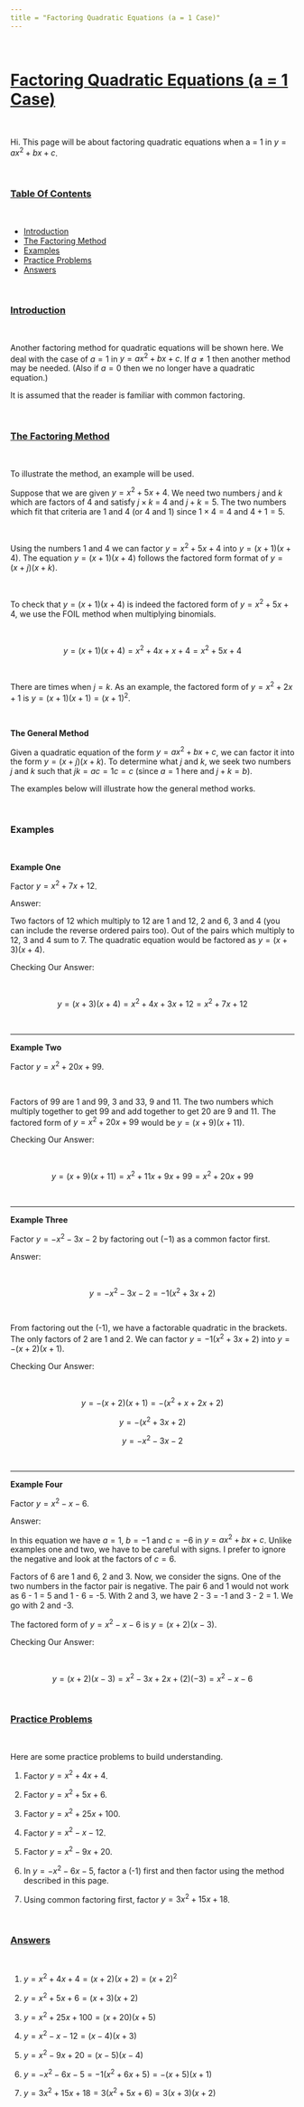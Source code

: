 ```yaml
---
title = "Factoring Quadratic Equations (a = 1 Case)"
---
```


&nbsp;

# <u>Factoring Quadratic Equations (a = 1 Case)</u>

&nbsp;

Hi. This page will be about factoring quadratic equations when a = 1 in $y = ax^2 + bx + c$.

&nbsp;

### <u>Table Of Contents</u>


&nbsp;

* <a href="#intro">Introduction</a>
* <a href="#factoring">The Factoring Method</a>
* <a href="#examples">Examples</a>
* <a href="#practice">Practice Problems</a>
* <a href="#answers">Answers</a>

&nbsp;

<a name="intro"></a>

### <u>Introduction</u>

&nbsp;

Another factoring method for quadratic equations will be shown here. We deal with the case of $a = 1$ in $y = ax^2 + bx + c$. If $a \neq 1$ then another method may be needed. (Also if $a = 0$ then we no longer have a quadratic equation.)

It is assumed that the reader is familiar with common factoring.

&nbsp;

<a name="factoring"></a>

### <u>The Factoring Method</u>

&nbsp;

To illustrate the method, an example will be used.

Suppose that we are given $y = x^2 + 5x + 4$. We need two numbers $j$ and $k$ which are factors of 4 and satisfy $j \times k$ = 4 and $j + k = 5$. The two numbers which fit that criteria are 1 and 4 (or 4 and 1) since $1 \times 4 = 4$ and $4 + 1 = 5$.

&nbsp;

Using the numbers 1 and 4 we can factor $y = x^2 + 5x + 4$ into $y = (x + 1)(x + 4)$. The equation $y = (x + 1)(x + 4)$ follows the factored form format of $y = (x + j)(x + k)$.

&nbsp;

To check that $y = (x + 1)(x + 4)$ is indeed the factored form of $y = x^2 + 5x + 4$, we use the FOIL method when multiplying binomials.

&nbsp;

$$y = (x + 1)(x + 4) = x^2 + 4x + x + 4 = x^2 + 5x + 4$$

&nbsp;

There are times when $j = k$. As an example, the factored form of $y = x^2 +2x + 1$ is $y = (x + 1)(x + 1) = (x + 1)^2$.

&nbsp;

**The General Method**

Given a quadratic equation of the form $y = ax^2 + bx + c$, we can factor it into the form $y = (x + j)(x + k)$. To determine what $j$ and $k$, we seek two numbers $j$ and $k$ such that $jk = ac = 1c = c$ (since $a =1$ here and $j + k = b$).

The examples below will illustrate how the general method works.

&nbsp;

<a name="examples"></a>

### Examples


&nbsp;

**Example One**

Factor $y = x^2 + 7x + 12$.

Answer:

Two factors of 12 which multiply to 12 are 1 and 12, 2 and 6, 3 and 4 (you can include the reverse ordered pairs too). Out of the pairs which multiply to 12, 3 and 4 sum to 7. The quadratic equation would be factored as $y = (x + 3)(x + 4)$.

Checking Our Answer:

&nbsp;

$$y = (x + 3)(x + 4) = x^2 + 4x + 3x + 12 = x^2 + 7x + 12$$

&nbsp;

---

**Example Two**

Factor $y = x^2 + 20x + 99$.

&nbsp;

Factors of 99 are 1 and 99, 3 and 33, 9 and 11. The two numbers which multiply together to get 99 and add together to get 20 are 9 and 11. The factored form of $y = x^2 + 20x + 99$ would be $y = (x + 9)(x + 11)$.

Checking Our Answer:

&nbsp;

$$y = (x + 9)(x + 11) = x^2 + 11x + 9x + 99 = x^2 + 20x + 99$$

&nbsp;

---

**Example Three**

Factor $y = -x^2 - 3x - 2$ by factoring out $(-1)$ as a common factor first.

Answer:

&nbsp;

$$y = -x^2 - 3x - 2 = -1(x^2 + 3x + 2)$$

&nbsp;

From factoring out the (-1), we have a factorable quadratic in the brackets. The only factors of 2 are 1 and 2. We can factor $y = -1(x^2 + 3x + 2)$ into $y = -(x + 2)(x + 1)$.

Checking Our Answer:

&nbsp;

$$y = -(x + 2)(x + 1) = -(x^2 + x + 2x + 2) $$

$$y = -(x^2 + 3x + 2) $$

$$ y =  -x^2 -3x -2 $$

&nbsp;

---

**Example Four**



Factor $y = x^2 - x - 6$.

Answer:

In this equation we have $a = 1$, $b = -1$ and $c = -6$ in $y = ax^2 + bx + c$. Unlike examples one and two, we have to be careful with signs. I prefer to ignore the negative and look at the factors of $c = 6$.

Factors of 6 are 1 and 6, 2 and 3. Now, we consider the signs. One of the two numbers in the factor pair is negative. The pair 6 and 1 would not work as 6 - 1 = 5 and 1 - 6 = -5. With 2 and 3, we have 2 - 3 = -1 and 3 - 2 = 1. We go with 2 and -3.

The factored form of $y = x^2 - x - 6$ is $y = (x + 2)(x - 3)$.

Checking Our Answer:

&nbsp;

$$y = (x + 2)(x - 3) = x^2 - 3x + 2x + (2)(-3) = x^2 - x - 6$$

<a name="practice"></a>

&nbsp;

### <u>Practice Problems</u>

&nbsp;

Here are some practice problems to build understanding.

1) Factor $y = x^2 + 4x + 4$.

2) Factor $y = x^2 + 5x + 6$.

3) Factor $y = x^2 + 25x + 100$.

4) Factor $y = x^2 - x - 12$.

5) Factor $y = x^2 - 9x + 20$.

6) In $y = -x^2 - 6x - 5$, factor a (-1) first and then factor using the method described in this page.

7) Using common factoring first, factor $y = 3x^2 + 15x + 18$.

&nbsp;

<a name="answers"></a>

### <u>Answers</u>

&nbsp;

1) $y = x^2 + 4x + 4 = (x + 2)(x + 2) = (x + 2)^2$

2) $y = x^2 + 5x + 6 = (x + 3)(x + 2)$

3) $y = x^2 + 25x + 100 = (x + 20)(x + 5)$

4) $y = x^2 - x - 12 = (x - 4)(x + 3)$

5) $y = x^2 - 9x + 20 = (x - 5)(x - 4)$

6) $y = -x^2 - 6x - 5 = -1(x^2 + 6x + 5) = -(x + 5)(x + 1)$

7) $y = 3x^2 + 15x + 18 = 3(x^2 + 5x + 6) = 3(x + 3)(x + 2)$
